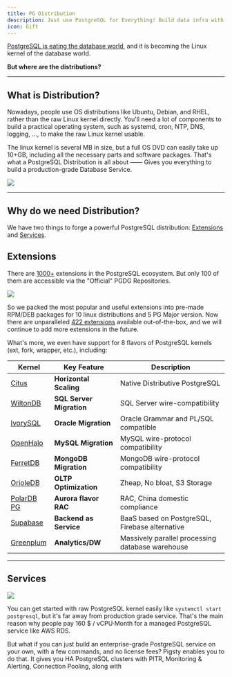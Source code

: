 ```yaml
---
title: PG Distribution
description: Just use PostgreSQL for Everything! Build data infra with postgres superpowers
icon: Gift
---
```


[PostgreSQL is eating the database world](https://medium.com/@fengruohang/postgres-is-eating-the-database-world-157c204dcfc4),
and it is becoming the Linux kernel of the database world.

**But where are the distributions?**

--------

## What is Distribution?

Nowadays, people use OS distributions like Ubuntu, Debian, and RHEL, rather than the raw Linux kernel directly.
You'll need a lot of components to build a practical operating system, such as systemd, cron, NTP, DNS, logging, ..., to make the raw Linux kernel usable.

The linux kernel is several MB in size, but a full OS DVD can easily take up 10+GB, including all the necessary parts and software packages.
That's what a PostgreSQL Distribution is all about —— Gives you everything to build a production-grade Database Service.

![](/img/pigsty/kernel-distro.jpg)


--------

## Why do we need Distribution?

We have two things to forge a powerful PostgreSQL distribution: [Extensions](#extensions) and [Services](#services).


## Extensions

There are [1000+](https://gist.github.com/joelonsql/e5aa27f8cc9bd22b8999b7de8aee9d47) extensions in the PostgreSQL ecosystem.
But only 100 of them are accessible via the "Official" PGDG Repositories.

![](/img/pigsty/ecosystem.gif)

So we packed the most popular and useful extensions into pre-made RPM/DEB packages for 10 linux distributions and 5 PG Major version.
Now there are unparalleled [422 extensions](/ext/list) available out-of-the-box, and we will continue to add more extensions in the future.

What's more, we even have support for 8 flavors of PostgreSQL kernels (ext, fork, wrapper, etc.), including:

| Kernel                                   | Key Feature              | Description                                      |
|------------------------------------------|--------------------------|--------------------------------------------------|
| [Citus](/docs/feat/kernel#citus)         | **Horizontal Scaling**   | Native Distributive PostgreSQL                   |
| [WiltonDB](/docs/feat/kernel#babelfish)  | **SQL Server Migration** | SQL Server wire-compatibility                    |
| [IvorySQL](/docs/feat/kernel#ivorysql)   | **Oracle Migration**     | Oracle Grammar and PL/SQL compatible            |
| [OpenHalo](/docs/feat/kernel#openhalo)   | **MySQL Migration**      | MySQL wire-protocol compatibility                |
| [FerretDB](/ferret)                 | **MongoDB Migration**    | MongoDB wire-protocol compatibility              |
| [OrioleDB](/docs/feat/kernel#orioledb)   | **OLTP Optimization**    | Zheap, No bloat, S3 Storage                      |
| [PolarDB PG](/docs/feat/kernel#polardb)  | **Aurora flavor RAC**    | RAC, China domestic compliance                   |
| [Supabase](/docs/feat/kernel#supabase)   | **Backend as Service**   | BaaS based on PostgreSQL, Firebase alternative   |
| [Greenplum](/docs/feat/kernel#greenplum) | **Analytics/DW**         | Massively parallel processing database warehouse |



--------

## Services

![](/img/pigsty/infra.png)

You can get started with raw PostgreSQL kernel easily like `systemctl start postgresql`, but it's far away from production grade service.
That's the main reason why people pay 160 $ / vCPU·Month for a managed PostgreSQL service like AWS RDS.

But what if you can just build an enterprise-grade PostgreSQL service on your own, with a few commands, and no license fees?
Pigsty enables you to do that. It gives you HA PostgreSQL clusters with PITR, Monitoring & Alerting, Connection Pooling, along with

